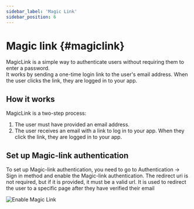 ```yaml
---
sidebar_label: 'Magic Link'
sidebar_position: 6
---
```


# Magic link {#magiclink}

MagicLink is a simple way to authenticate users without requiring them to enter a password.<br />
It works by sending a one-time login link to the user's email address. When the user clicks the link, they are logged in to your app.

## How it works

MagicLink is a two-step process:

1. The user must have provided an email address.
2. The user receives an email with a link to log in to your app. When they click the link, they are logged in to your app.

## Set up Magic-link authentication

To set up Magic-link authentication, you need to go to Authentication -> Sign in method and enable the Magic-link authentication.
The redirect uri is not required, but if it is provided, it must be a valid url.
It is used to redirect the user to a specific page after they have verified their email

![Enable Magic Link](/v0.15/modules/authentication/tutorials/enable_magic_link.png)



